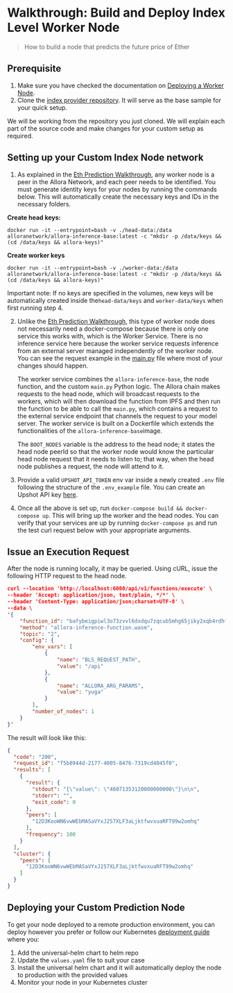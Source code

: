 # Walkthrough: Build and Deploy Index Level Worker Node

> How to build a node that predicts the future price of Ether

## Prerequisite

1. Make sure you have checked the documentation on [Deploying a Worker Node](./deploy-worker-with-allocmd).
2. Clone the [index provider repository](https://github.com/allora-network/b7s-index-provider). It will serve as the base sample for your quick setup.

We will be working from the repository you just cloned. We will explain each part of the source code and make changes for your custom setup as required.

## Setting up your Custom Index Node network

1. As explained in the [Eth Prediction Walkthrough](./walkthrough-price-prediction-worker), any worker node is a peer in the Allora Network, and each peer needs to be identified. You must generate identity keys for your nodes by running the commands below. This will automatically create the necessary keys and IDs in the necessary folders. 

**Create head keys:**

```
docker run -it --entrypoint=bash -v ./head-data:/data alloranetwork/allora-inference-base:latest -c "mkdir -p /data/keys && (cd /data/keys && allora-keys)"
```

**Create worker keys**

```
docker run -it --entrypoint=bash -v ./worker-data:/data alloranetwork/allora-inference-base:latest -c "mkdir -p /data/keys && (cd /data/keys && allora-keys)"
```

Important note: If no keys are specified in the volumes, new keys will be automatically created inside the`head-data/keys` and `worker-data/keys` when first running step 4.

2. Unlike the [Eth Prediction Walkthrough](./walkthrough-price-prediction-worker), this type of worker node does not necessarily need a docker-compose because there is only one service this works with, which is the Worker Service. There is no inference service here because the worker service requests inference from an external server managed independently of the worker node. You can see the request example in the [main.py](https://github.com/allora-network/b7s-index-provider/blob/main/main.py) file where most of your changes should happen.

   The worker service combines the `allora-inference-base`, the node function, and the custom `main.py` Python logic. The Allora chain makes requests to the head node, which will broadcast requests to the workers, which will then download the function from IPFS and then run the function to be able to call the `main.py`, which contains a request to the external service endpoint that channels the request to your model server. The worker service is built on a Dockerfile which extends the functionalities of the `allora-inference-base`image.

   The `BOOT_NODES` variable is the address to the head node; it states the head node peerId so that the worker node would know the particular head node request that it needs to listen to; that way, when the head node publishes a request, the node will attend to it.

3. Provide a valid `UPSHOT_API_TOKEN` env var inside a newly created `.env` file following the structure of the `.env_example` file. You can create an Upshot API key [here](https://developer.upshot.xyz/).
4. Once all the above is set up, run `docker-compose build && docker-compose up`. This will bring up the worker and the head nodes. You can verify that your services are up by running `docker-compose ps` and run the test curl request below with your appropriate arguments.

## Issue an Execution Request

After the node is running locally, it may be queried. Using cURL, issue the following HTTP request to the head node.

```json json
curl --location 'http://localhost:6000/api/v1/functions/execute' \
--header 'Accept: application/json, text/plain, */*' \
--header 'Content-Type: application/json;charset=UTF-8' \
--data \
'{
    "function_id": "bafybeigpiwl3o73zvvl6dxdqu7zqcub5mhg65jiky2xqb4rdhfmikswzqm",
    "method": "allora-inference-function.wasm",
    "topic": "2",
    "config": {
        "env_vars": [
            {
                "name": "BLS_REQUEST_PATH",
                "value": "/api"
            },
            {
                "name": "ALLORA_ARG_PARAMS",
                "value": "yuga"
            }
        ],
        "number_of_nodes": 1
    }
}'

```

The result will look like this:

```json json
{
  "code": "200",
  "request_id": "f5b8944d-2177-4005-8476-7319cd4045f0",
  "results": [
    {
      "result": {
        "stdout": "{\"value\": \"46071353120000000000\"}\n\n",
        "stderr": "",
        "exit_code": 0
      },
      "peers": [
        "12D3KooWN6vwWEbMASaVYxJ257XLF3aLjktfwvxuaRFT99w2omhq"
      ],
      "frequency": 100
    }
  ],
  "cluster": {
    "peers": [
      "12D3KooWN6vwWEbMASaVYxJ257XLF3aLjktfwvxuaRFT99w2omhq"
    ]
  }
}
```

## Deploying your Custom Prediction Node

To get your node deployed to a remote production environment, you can deploy however you prefer or follow our Kubernetes [deployment guide](./build-and-deploy-worker-from-scratch#deploying-a-worker-node) where you:

1. Add the universal-helm chart to helm repo
2. Update the `values.yaml` file to suit your case
3. Install the universal helm chart and it will automatically deploy the node to production with the provided values
4. Monitor your node in your Kubernetes cluster
